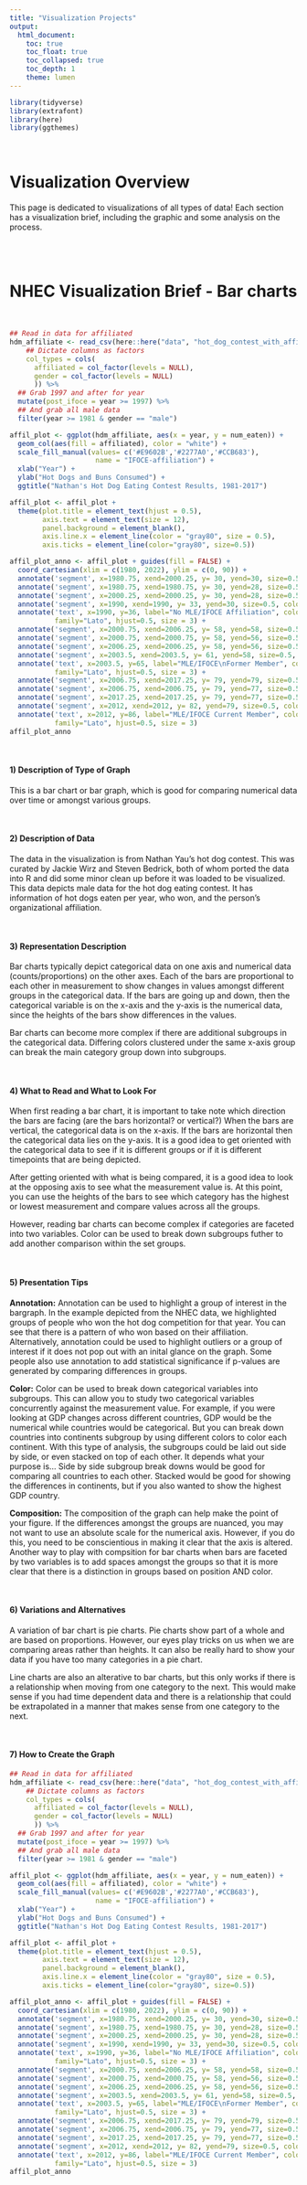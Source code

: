 ```yaml
---
title: "Visualization Projects"
output:
  html_document:
    toc: true
    toc_float: true
    toc_collapsed: true
    toc_depth: 1
    theme: lumen
---
```


```r
library(tidyverse)
library(extrafont)
library(here)
library(ggthemes)
```

<br>

# Visualization Overview

This page is dedicated to visualizations of all types of data! Each section has a visualization brief, including the graphic and some analysis on the process.

<br> <br>

# NHEC Visualization Brief - Bar charts

<br>

```r
## Read in data for affiliated
hdm_affiliate <- read_csv(here::here("data", "hot_dog_contest_with_affiliation.csv"), 
    ## Dictate columns as factors                  
    col_types = cols(
      affiliated = col_factor(levels = NULL), 
      gender = col_factor(levels = NULL)
      )) %>% 
  ## Grab 1997 and after for year
  mutate(post_ifoce = year >= 1997) %>% 
  ## And grab all male data
  filter(year >= 1981 & gender == "male")

affil_plot <- ggplot(hdm_affiliate, aes(x = year, y = num_eaten)) + 
  geom_col(aes(fill = affiliated), color = "white") +
  scale_fill_manual(values= c('#E9602B','#2277A0','#CCB683'), 
                     name = "IFOCE-affiliation") +
  xlab("Year") +
  ylab("Hot Dogs and Buns Consumed") +
  ggtitle("Nathan's Hot Dog Eating Contest Results, 1981-2017") 

affil_plot <- affil_plot + 
  theme(plot.title = element_text(hjust = 0.5), 
        axis.text = element_text(size = 12), 
        panel.background = element_blank(),
        axis.line.x = element_line(color = "gray80", size = 0.5), 
        axis.ticks = element_line(color="gray80", size=0.5))

affil_plot_anno <- affil_plot + guides(fill = FALSE) +
  coord_cartesian(xlim = c(1980, 2022), ylim = c(0, 90)) +
  annotate('segment', x=1980.75, xend=2000.25, y= 30, yend=30, size=0.5, color="#CCB683")+
  annotate('segment', x=1980.75, xend=1980.75, y= 30, yend=28, size=0.5, color="#CCB683") +
  annotate('segment', x=2000.25, xend=2000.25, y= 30, yend=28, size=0.5, color="#CCB683") +
  annotate('segment', x=1990, xend=1990, y= 33, yend=30, size=0.5, color="#CCB683") +
  annotate('text', x=1990, y=36, label="No MLE/IFOCE Affiliation", color="#CCB683", 
           family="Lato", hjust=0.5, size = 3) +
  annotate('segment', x=2000.75, xend=2006.25, y= 58, yend=58, size=0.5, color="#2277A0") +
  annotate('segment', x=2000.75, xend=2000.75, y= 58, yend=56, size=0.5, color="#2277A0") +
  annotate('segment', x=2006.25, xend=2006.25, y= 58, yend=56, size=0.5, color="#2277A0") +
  annotate('segment', x=2003.5, xend=2003.5, y= 61, yend=58, size=0.5, color="#2277A0") +
  annotate('text', x=2003.5, y=65, label="MLE/IFOCE\nFormer Member", color="#2277A0", 
           family="Lato", hjust=0.5, size = 3) +
  annotate('segment', x=2006.75, xend=2017.25, y= 79, yend=79, size=0.5, color="#E9602B") +
  annotate('segment', x=2006.75, xend=2006.75, y= 79, yend=77, size=0.5, color="#E9602B") +
  annotate('segment', x=2017.25, xend=2017.25, y= 79, yend=77, size=0.5, color="#E9602B") +
  annotate('segment', x=2012, xend=2012, y= 82, yend=79, size=0.5, color="#E9602B") +
  annotate('text', x=2012, y=86, label="MLE/IFOCE Current Member", color="#E9602B", 
           family="Lato", hjust=0.5, size = 3)
affil_plot_anno
```

<br>

#### 1) Description of Type of Graph

This is a bar chart or bar graph, which is good for comparing numerical data over time or amongst various groups.

<br>

#### 2) Description of Data

The data in the visualization is from Nathan Yau's hot dog contest. This was curated by Jackie Wirz and Steven Bedrick, both of whom ported the data into R and did some minor clean up before it was loaded to be visualized. This data depicts male data for the hot dog eating contest. It has information of hot dogs eaten per year, who won, and the person's organizational affiliation.

<br>

#### 3) Representation Description

Bar charts typically depict categorical data on one axis and numerical data (counts/proportions) on the other axes. Each of the bars are proportional to each other in measurement to show changes in values amongst different groups in the categorical data. If the bars are going up and down, then the categorical variable is on the x-axis and the y-axis is the numerical data, since the heights of the bars show differences in the values.

Bar charts can become more complex if there are additional subgroups in the categorical data. Differing colors clustered under the same x-axis group can break the main category group down into subgroups. 

<br>

#### 4) What to Read and What to Look For

When first reading a bar chart, it is important to take note which direction the bars are facing (are the bars horizontal? or vertical?) When the bars are vertical, the categorical data is on the x-axis. If the bars are horizontal then the categorical data lies on the y-axis. It is a good idea to get oriented with the categorical data to see if it is different groups or if it is different timepoints that are being depicted. 

After getting oriented with what is being compared, it is a good idea to look at the opposing axis to see what the measurement value is. At this point, you can use the heights of the bars to see which category has the highest or lowest measurement and compare values across all the groups.

However, reading bar charts can become complex if categories are faceted into two variables. Color can be used to break down subgroups futher to add another comparison within the set groups.

<br>

#### 5) Presentation Tips

**Annotation:** Annotation can be used to highlight a group of interest in the bargraph. In the example depicted from the NHEC data, we highlighted groups of people who won the hot dog competition for that year. You can see that there is a pattern of who won based on their affiliation. Alternatively, annotation could be used to highlight outliers or a group of interest if it does not pop out with an inital glance on the graph. Some people also use annotation to add statistical significance if p-values are generated by comparing differences in groups.

**Color:** Color can be used to break down categorical variables into subgroups. This can allow you to study two categorical variables concurrently against the measurement value. For example, if you were looking at GDP changes across different countries, GDP would be the numerical while countries would be categorical. But you can break down countries into continents subgroup by using different colors to color each continent. With this type of analysis, the subgroups could be laid out side by side, or even stacked on top of each other. It depends what your purpose is... Side by side subgroup break downs would be good for comparing all countries to each other. Stacked would be good for showing the differences in continents, but if you also wanted to show the highest GDP country.

**Composition:** The composition of the graph can help make the point of your figure. If the differences amongst the groups are nuanced, you may not want to use an absolute scale for the numerical axis. However, if you do this, you need to be conscientious in making it clear that the axis is altered. Another way to play with compsition for bar charts when bars are faceted by two variables is to add spaces amongst the groups so that it is more clear that there is a distinction in groups based on position AND color.

<br>

#### 6) Variations and Alternatives

A variation of bar chart is pie charts. Pie charts show part of a whole and are based on proportions. However, our eyes play tricks on us when we are comparing areas rather than heights. It can also be really hard to show your data if you have too many categories in a pie chart.

Line charts are also an alterative to bar charts, but this only works if there is a relationship when moving from one category to the next. This would make sense if you had time dependent data and there is a relationship that could be extrapolated in a manner that makes sense from one category to the next.

<br>

#### 7) How to Create the Graph 

```r
## Read in data for affiliated
hdm_affiliate <- read_csv(here::here("data", "hot_dog_contest_with_affiliation.csv"), 
    ## Dictate columns as factors                  
    col_types = cols(
      affiliated = col_factor(levels = NULL), 
      gender = col_factor(levels = NULL)
      )) %>% 
  ## Grab 1997 and after for year
  mutate(post_ifoce = year >= 1997) %>% 
  ## And grab all male data
  filter(year >= 1981 & gender == "male")

affil_plot <- ggplot(hdm_affiliate, aes(x = year, y = num_eaten)) + 
  geom_col(aes(fill = affiliated), color = "white") +
  scale_fill_manual(values= c('#E9602B','#2277A0','#CCB683'), 
                     name = "IFOCE-affiliation") +
  xlab("Year") +
  ylab("Hot Dogs and Buns Consumed") +
  ggtitle("Nathan's Hot Dog Eating Contest Results, 1981-2017") 

affil_plot <- affil_plot + 
  theme(plot.title = element_text(hjust = 0.5), 
        axis.text = element_text(size = 12), 
        panel.background = element_blank(),
        axis.line.x = element_line(color = "gray80", size = 0.5), 
        axis.ticks = element_line(color="gray80", size=0.5))

affil_plot_anno <- affil_plot + guides(fill = FALSE) +
  coord_cartesian(xlim = c(1980, 2022), ylim = c(0, 90)) +
  annotate('segment', x=1980.75, xend=2000.25, y= 30, yend=30, size=0.5, color="#CCB683")+
  annotate('segment', x=1980.75, xend=1980.75, y= 30, yend=28, size=0.5, color="#CCB683") +
  annotate('segment', x=2000.25, xend=2000.25, y= 30, yend=28, size=0.5, color="#CCB683") +
  annotate('segment', x=1990, xend=1990, y= 33, yend=30, size=0.5, color="#CCB683") +
  annotate('text', x=1990, y=36, label="No MLE/IFOCE Affiliation", color="#CCB683", 
           family="Lato", hjust=0.5, size = 3) +
  annotate('segment', x=2000.75, xend=2006.25, y= 58, yend=58, size=0.5, color="#2277A0") +
  annotate('segment', x=2000.75, xend=2000.75, y= 58, yend=56, size=0.5, color="#2277A0") +
  annotate('segment', x=2006.25, xend=2006.25, y= 58, yend=56, size=0.5, color="#2277A0") +
  annotate('segment', x=2003.5, xend=2003.5, y= 61, yend=58, size=0.5, color="#2277A0") +
  annotate('text', x=2003.5, y=65, label="MLE/IFOCE\nFormer Member", color="#2277A0", 
           family="Lato", hjust=0.5, size = 3) +
  annotate('segment', x=2006.75, xend=2017.25, y= 79, yend=79, size=0.5, color="#E9602B") +
  annotate('segment', x=2006.75, xend=2006.75, y= 79, yend=77, size=0.5, color="#E9602B") +
  annotate('segment', x=2017.25, xend=2017.25, y= 79, yend=77, size=0.5, color="#E9602B") +
  annotate('segment', x=2012, xend=2012, y= 82, yend=79, size=0.5, color="#E9602B") +
  annotate('text', x=2012, y=86, label="MLE/IFOCE Current Member", color="#E9602B", 
           family="Lato", hjust=0.5, size = 3)
affil_plot_anno
```

